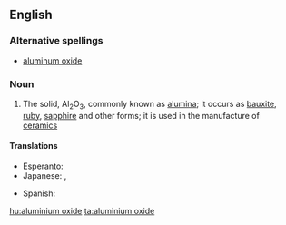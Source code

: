 ==English==

===Alternative spellings===
* [[aluminum oxide]]

===Noun===
{{wikipedia}}
{{en-noun|sg=[[aluminium]] [[oxide]]|-}}

# {{inorganic compound}} The solid, Al<sub>2</sub>O<sub>3</sub>, commonly known as [[alumina]]; it occurs as [[bauxite]], [[ruby]], [[sapphire]] and other forms; it is used in the manufacture of [[ceramic]]s

====Translations====
{{trans-top|alumina, Al<sub>2</sub>O<sub>3</sub>}}
* Esperanto: {{t-|eo|aluminia oksido|xs=Esperanto}}
* Japanese: {{t-|ja|酸化アルミニウム|tr=sankaaruminiumu}}, {{t+|ja|アルミナ|tr=arumina}}
{{trans-mid}}
* Spanish: {{t|es|óxido de aluminio|m}}
{{trans-bottom}}

[[hu:aluminium oxide]]
[[ta:aluminium oxide]]